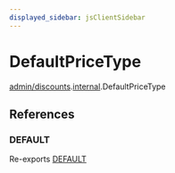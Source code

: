 ```yaml
---
displayed_sidebar: jsClientSidebar
---
```



# DefaultPriceType

[admin/discounts](../../modules/admin_discounts.mdx).[internal](../../admin_discounts/modules/admin_discounts.internal.mdx).DefaultPriceType

## References

### DEFAULT

Re-exports [DEFAULT](../../admin_discounts/modules/admin_discounts.internal.mdx#default)
